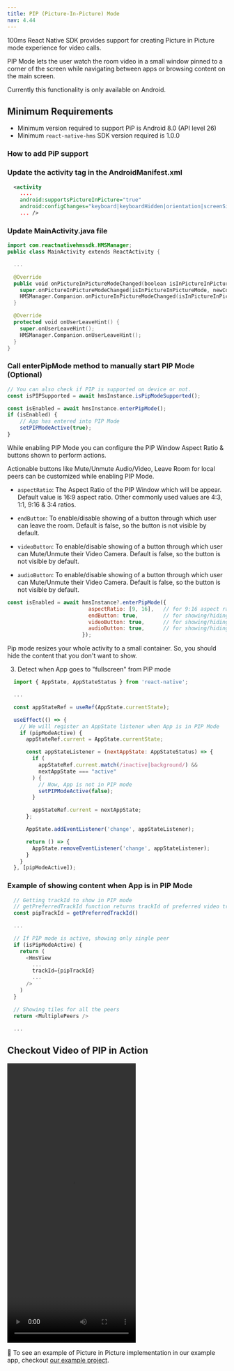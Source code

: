 ```yaml
---
title: PIP (Picture-In-Picture) Mode
nav: 4.44
---
```


100ms React Native SDK provides support for creating Picture in Picture mode experience for video calls.

PIP Mode lets the user watch the room video in a small window pinned to a corner of the screen while navigating between apps or browsing content on the main screen.

Currently this functionality is only available on Android.

## Minimum Requirements

-   Minimum version required to support PiP is Android 8.0 (API level 26)
-   Minimum `react-native-hms` SDK version required is 1.0.0

### How to add PiP support

<div className="steps-container">

### Update the activity tag in the AndroidManifest.xml

```xml
  <activity
    ....
    android:supportsPictureInPicture="true"
    android:configChanges="keyboard|keyboardHidden|orientation|screenSize|smallestScreenSize|screenLayout|uiMode"
    ... />
```
### Update MainActivity.java file

```kt
import com.reactnativehmssdk.HMSManager;
public class MainActivity extends ReactActivity {

  ...

  @Override
  public void onPictureInPictureModeChanged(boolean isInPictureInPictureMode, Configuration newConfig) {
    super.onPictureInPictureModeChanged(isInPictureInPictureMode, newConfig);
    HMSManager.Companion.onPictureInPictureModeChanged(isInPictureInPictureMode, newConfig);
  }

  @Override
  protected void onUserLeaveHint() {
    super.onUserLeaveHint();
    HMSManager.Companion.onUserLeaveHint();
  }
}
```

### Call enterPipMode method to manually start PIP Mode (Optional)

```js
// You can also check if PIP is supported on device or not.
const isPIPSupported = await hmsInstance.isPipModeSupported();

const isEnabled = await hmsInstance.enterPipMode();
if (isEnabled) {
    // App has entered into PIP Mode
    setPIPModeActive(true);
}
```

</div>


While enabling PIP Mode you can configure the PIP Window Aspect Ratio & buttons shown to perform actions.


Actionable buttons like Mute/Unmute Audio/Video, Leave Room for local peers can be customized while enabling PIP Mode.


- `aspectRatio`: The Aspect Ratio of the PIP Window which will be appear. Default value is 16:9 aspect ratio. Other commonly used values are 4:3, 1:1, 9:16 & 3:4 ratios.

- `endButton`: To enable/disable showing of a button through which user can leave the room. Default is false, so the button is not visible by default.

- `videoButton`: To enable/disable showing of a button through which user can Mute/Unmute their Video Camera. Default is false, so the button is not visible by default.

- `audioButton`: To enable/disable showing of a button through which user can Mute/Unmute their Video Camera. Default is false, so the button is not visible by default.


```js
const isEnabled = await hmsInstance?.enterPipMode({
                          aspectRatio: [9, 16],   // for 9:16 aspect ratio
                          endButton: true,        // for showing/hiding leave room button
                          videoButton: true,      // for showing/hiding local Video button
                          audioButton: true,      // for showing/hiding local Audio button
                        });
```

Pip mode resizes your whole activity to a small container. So, you should hide the content that you don't want to show.

3. Detect when App goes to "fullscreen" from PIP mode

```js
  import { AppState, AppStateStatus } from 'react-native';

  ...

  const appStateRef = useRef(AppState.currentState);

  useEffect(() => {
    // We will register an AppState listener when App is in PIP Mode
    if (pipModeActive) {
      appStateRef.current = AppState.currentState;

      const appStateListener = (nextAppState: AppStateStatus) => {
        if (
          appStateRef.current.match(/inactive|background/) &&
          nextAppState === "active"
        ) {
          // Now, App is not in PIP mode
          setPIPModeActive(false);
        }

        appStateRef.current = nextAppState;
      };

      AppState.addEventListener('change', appStateListener);

      return () => {
        AppState.removeEventListener('change', appStateListener);
      }
    }
  }, [pipModeActive]);
```

### Example of showing content when App is in PIP Mode

```js
  // Getting trackId to show in PIP mode
  // getPreferredTrackId function returns trackId of preferred video track
  const pipTrackId = getPreferredTrackId()

  ...

  // If PIP mode is active, showing only single peer
  if (isPipModeActive) {
    return (
      <HmsView
        ...
        trackId={pipTrackId}
        ...
      />
    )
  }

  // Showing tiles for all the peers
  return <MultiplePeers />

  ...
```

## Checkout Video of PIP in Action

<video width="295" height="640" controls>
    <source
        src="https://user-images.githubusercontent.com/45194090/205296059-6b9b399d-9a51-4d35-99cf-4413f6368169.mp4"
        type="video/mp4"
    />
    Your browser does not support the video tag.
</video>

👀 To see an example of Picture in Picture implementation in our example app, checkout [our example project](https://github.com/100mslive/100ms-react-native/tree/main/packages/react-native-hms/example).
